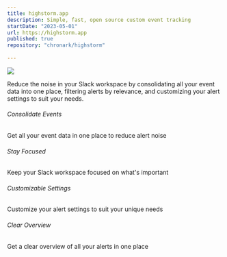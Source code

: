 ```yaml
---
title: highstorm.app
description: Simple, fast, open source custom event tracking
startDate: "2023-05-01"
url: https://highstorm.app
published: true
repository: "chronark/highstorm"
  
---
```



 [![](https://highstorm.app/og.png)](https://highstorm.app) 

Reduce the noise in your Slack workspace by consolidating all your event data into one place, filtering alerts by relevance, and customizing your alert settings to suit your needs.

###### Consolidate Events
Get all your event data in one place to reduce alert noise

###### Stay Focused
Keep your Slack workspace focused on what's important

###### Customizable Settings
Customize your alert settings to suit your unique needs

###### Clear Overview
Get a clear overview of all your alerts in one place